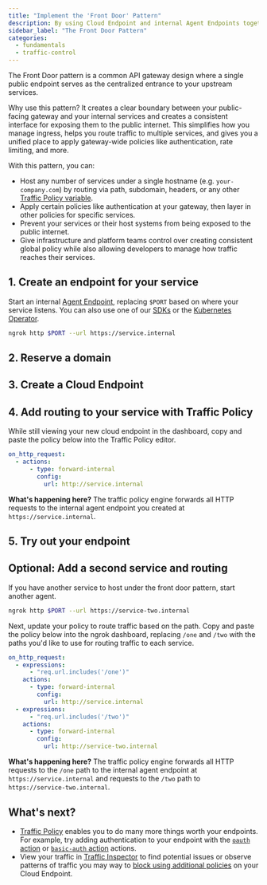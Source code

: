 ```yaml
---
title: "Implement the 'Front Door' Pattern"
description: By using Cloud Endpoint and internal Agent Endpoints together, you loosely double your gateway and services for extra flexibility.
sidebar_label: "The Front Door Pattern"
categories:
  - fundamentals
  - traffic-control
---
```



The Front Door pattern is a common API gateway design where a single public endpoint serves as the centralized entrance to your upstream services.

Why use this pattern? It creates a clear boundary between your public-facing gateway and your internal services and creates a consistent interface for exposing them to the public internet.
This simplifies how you manage ingress, helps you route traffic to multiple services, and gives you a unified place to apply gateway-wide policies like authentication, rate limiting, and more.

With this pattern, you can:

- Host any number of services under a single hostname (e.g. `your-company.com`) by routing via path, subdomain, headers, or any other [Traffic Policy variable](/docs/traffic-policy/variables).
- Apply certain policies like authentication at your gateway, then layer in other policies for specific services.
- Prevent your services or their host systems from being exposed to the public internet.
- Give infrastructure and platform teams control over creating consistent global policy while also allowing developers to manage how traffic reaches their services.

## 1. Create an endpoint for your service

Start an internal [Agent Endpoint](/docs/universal-gateway/agent-endpoints/), replacing `$PORT` based on where your service listens.
You can also use one of our [SDKs](/docs/agent-sdks) or the [Kubernetes Operator](/docs/k8s).

```bash
ngrok http $PORT --url https://service.internal
```

## 2. Reserve a domain

<ReserveDomain />

## 3. Create a Cloud Endpoint

<CloudEndpoint />

## 4. Add routing to your service with Traffic Policy

While still viewing your new cloud endpoint in the dashboard, copy and paste the policy below into the Traffic Policy editor.

```yaml
on_http_request:
  - actions:
      - type: forward-internal
        config:
          url: http://service.internal
```

**What's happening here?** The traffic policy engine forwards all HTTP requests to the internal agent endpoint you created at `https://service.internal`.

## 5. Try out your endpoint

<TryOut />

## Optional: Add a second service and routing

If you have another service to host under the front door pattern, start another agent.

```bash
ngrok http $PORT --url https://service-two.internal
```

Next, update your policy to route traffic based on the path.
Copy and paste the policy below into the ngrok dashboard, replacing `/one` and `/two` with the paths you'd like to use for routing traffic to each service.

```yaml
on_http_request:
  - expressions:
      - "req.url.includes('/one')"
    actions:
      - type: forward-internal
        config:
          url: http://service.internal
  - expressions:
      - "req.url.includes('/two')"
    actions:
      - type: forward-internal
        config:
          url: http://service-two.internal
```

**What's happening here?** The traffic policy engine forwards all HTTP requests to the `/one` path to the internal agent endpoint at `https://service.internal` and requests to the `/two` path to `https://service-two.internal`.

## What's next?

- [Traffic Policy](/docs/traffic-policy) enables you to do many more things worth your endpoints.
  For example, try adding authentication to your endpoint with the [`oauth` action](/docs/traffic-policy/actions/oauth) or [`basic-auth` action](/docs/traffic-policy/actions/basic-auth) actions.
- View your traffic in [Traffic Inspector](https://dashboard.ngrok.com/traffic-inspector) to find potential issues or observe patterns of traffic you may way to [block using additional policies](/docs/traffic-policy/examples/block-unwanted-requests/) on your Cloud Endpoint.

<Back />
